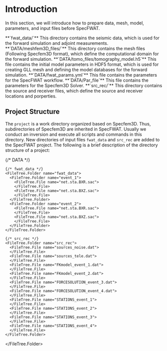 
# Introduction

In this section, we will introduce how to prepare data, mesh, model, parameters, and input files before SpecFWAT.

<div className='grid grid-cols-2 sm:grid-cols-2 mx-auto w-full gap-4'>
  <Card >
    <CardHeader className="text-left items-start ">
      **`fwat_data/`**
      <CardDescription >
      This directory contains the seismic data, which is used for the forward simulation and adjoint measurements.
      </CardDescription>
    </CardHeader>
  </Card>
  <Card >
    <CardHeader className="text-left items-start ">
      **`DATA/meshfem3D_files/`**
      <CardDescription >
        This directory contains the mesh files (Following Specfem3D format), which define the computational domain for the forward simulation.
      </CardDescription>
    </CardHeader>
  </Card>
  <Card >
    <CardHeader className="text-left items-start ">
      **`DATA/tomo_files/tomography_model.h5`**
      <CardDescription >
        This file contains the initial model parameters in HDF5 format, which is used for creating GLL mesh and defining the model databases for the forward simulation.
      </CardDescription>
    </CardHeader>
  </Card>
  <Card >
    <CardHeader className="text-left items-start ">
      **`DATA/fwat_params.yml`**
      <CardDescription >
        This file contains the parameters for the SpecFWAT workflow.
      </CardDescription>
    </CardHeader>
  </Card>
  <Card>
    <CardHeader className="text-left items-start ">
      **`DATA/Par_file`**
      <CardDescription >
        This file contains the parameters for the Specfem3D Solver.
      </CardDescription>
    </CardHeader>
  </Card>
  <Card >
    <CardHeader className="text-left items-start ">
      **`src_rec/`**
      <CardDescription >
        This directory contains the source and receiver files, which define the source and receiver locations and porperties.
      </CardDescription>
    </CardHeader>
  </Card>
</div>

## Project Structure

The `project` is a work directory organized based on Specfem3D. Thus, subdirectories of Specfem3D are inherited in SpecFWAT. Usually we conduct an inversion and execute all scripts and commands in this directory. New directories of input files `fwat_data` and `src_rec` are added to the SpecFWAT project. The following is a brief description of the directory structure of a project:

<FileTree>
  <FileTree.Folder name="project" defaultOpen>
    {/* DATA */}
    <FileTree.Folder name="DATA" >
      <FileTree.Folder name="meshfem3D_files">
        <FileTree.File name="Mesh_Par_file.$simu_type">
        </FileTree.File>
        <FileTree.File name="interface.dat">
        </FileTree.File>
        <FileTree.File name="topo.dat">
        </FileTree.File>
      </FileTree.Folder>
      <FileTree.Folder name="tomo_files">
        <FileTree.File name="tomography_model.h5">
        </FileTree.File>
      </FileTree.Folder>
      <FileTree.File name="fwat_params.yml">
      </FileTree.File>
      <FileTree.File name="Par_file">
      </FileTree.File>
    </FileTree.Folder>
  
    {/* fwat_data */}
    <FileTree.Folder name="fwat_data">
      <FileTree.Folder name="event_1">
        <FileTree.File name="net.sta.BXR.sac">
        </FileTree.File>
        <FileTree.File name="net.sta.BXZ.sac">
        </FileTree.File>
      </FileTree.Folder>
      <FileTree.Folder name="event_2">
        <FileTree.File name="net.sta.BXR.sac">
        </FileTree.File>
        <FileTree.File name="net.sta.BXZ.sac">
        </FileTree.File>
      </FileTree.Folder>
    </FileTree.Folder>
  
    {/* src_rec */}
    <FileTree.Folder name="src_rec">
      <FileTree.File name="sources_noise.dat">
      </FileTree.File>
      <FileTree.File name="sources_tele.dat">
      </FileTree.File>
      <FileTree.File name="FKmodel_event_1.dat">
      </FileTree.File>
      <FileTree.File name="FKmodel_event_2.dat">
      </FileTree.File>
      <FileTree.File name="FORCESOLUTION_event_3.dat">
      </FileTree.File>
      <FileTree.File name="FORCESOLUTION_event_4.dat">
      </FileTree.File>
      <FileTree.File name="STATIONS_event_1">
      </FileTree.File>
      <FileTree.File name="STATIONS_event_2">
      </FileTree.File>
      <FileTree.File name="STATIONS_event_3">
      </FileTree.File>
      <FileTree.File name="STATIONS_event_4">
      </FileTree.File>
    </FileTree.Folder>
  </FileTree.Folder>
</FileTree>